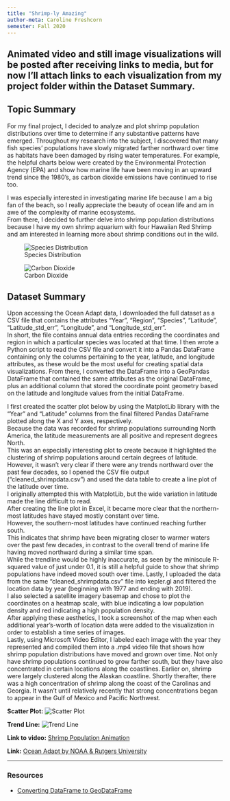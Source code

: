 ```yaml
---
title: "Shrimp-ly Amazing"
author-meta: Caroline Freshcorn
semester: Fall 2020
---
```


## Animated video and still image visualizations will be posted after receiving links to media, but for now I'll attach links to each visualization from my project folder within the Dataset Summary.

## Topic Summary
For my final project, I decided to analyze and plot shrimp population distributions over time to determine if any substantive patterns have emerged.
Throughout my research into the subject, I discovered that many fish species' populations have slowly migrated farther northward over time as habitats have been damaged by rising water temperatures. 
For example, the helpful charts below were created by the Environmental Protection Agency (EPA) and show how marine life have been moving in an upward trend since the 1980's, as carbon dioxide emissions have continued to rise too.

I was especially interested in investigating marine life because I am a big fan of the beach, so I really appreciate the beauty of ocean life and am in awe of the complexity of marine ecosystems.  
From there, I decided to further delve into shrimp population distributions because I have my own shrimp aquarium with four Hawaiian Red Shrimp and am interested in learning more about shrimp conditions out in the wild.

![Species Distribution](https://www.epa.gov/sites/production/files/styles/large/public/2016-07/marine-species-figure1-2016.png)


![Carbon Dioxide](https://www.epa.gov/sites/production/files/styles/large/public/2017-04/fossil_fuels_1.png)



## Dataset Summary

Upon accessing the Ocean Adapt data, I downloaded the full dataset as a CSV file that contains the attributes "Year", "Region", "Species", "Latitude", "Latitude_std_err", "Longitude", and "Longitude_std_err".  
In short, the file contains annual data entries recording the coordinates and region in which a particular species was located at that time.
I then wrote a Python script to read the CSV file and convert it into a Pandas DataFrame containing only the columns pertaining to the year, latitude, and longitude attributes, as these would be the most useful for creating spatial data visualizations.
From there, I converted the DataFrame into a GeoPandas DataFrame that contained the same attributes as the original DataFrame, plus an additional column that stored the coordinate point geometry based on the latitude and longitude values from the initial DataFrame.

I first created the scatter plot below by using the MatplotLib library with the "Year" and "Latitude" columns from the final filtered Pandas DataFrame plotted along the X and Y axes, respectively.  
Because the data was recorded for shrimp populations surrounding North America, the latitude measurements are all positive and represent degrees North.  
This was an especially interesting plot to create because it highlighted the clustering of shrimp populations around certain degrees of latitude.
However, it wasn't very clear if there were any trends northward over the past few decades, so I opened the CSV file output ("cleaned_shrimpdata.csv") and used the data table to create a line plot of the latitude over time.  
I originally attempted this with MatplotLib, but the wide variation in latitude made the line difficult to read.  
After creating the line plot in Excel, it became more clear that the northern-most latitudes have stayed mostly constant over time.  
However, the southern-most latitudes have continued reaching further south.  
This indicates that shrimp have been migrating closer to warmer waters over the past few decades, in contrast to the overall trend of marine life having moved northward during a similar time span.  
While the trendline would be highly inaccurate, as seen by the miniscule R-squared value of just under 0.1, it is still a helpful guide to show that shrimp populations have indeed moved south over time.
Lastly, I uploaded the data from the same "cleaned_shrimpdata.csv" file into kepler.gl and filtered the location data by year (beginning with 1977 and ending with 2019).  
I also selected a satellite imagery basemap and chose to plot the coordinates on a heatmap scale, with blue indicating a low population density and red indicating a high population density.  
After applying these aesthetics, I took a screenshot of the map when each additional year's-worth of location data were added to the visualization in order to establish a time series of images.  
Lastly, using Microsoft Video Editor, I labeled each image with the year they represented and compiled them into a .mp4 video file that shows how shrimp population distributions have moved and grown over time.  Not only have shrimp populations continued to grow farther south, but they have also concentrated in certain locations along the coastlines.  Earlier on, shrimp were largely clustered along the Alaskan coastline.  Shortly therafter, there was a high concentration of shrimp along the coast of the Carolinas and Georgia.  It wasn't until relatively recently that strong concentrations began to appear in the Gulf of Mexico and Pacific Northwest.



**Scatter Plot:** ![Scatter Plot](https://github.com/spatial-data-discovery/ay2021-1/blob/master/project/CSSTARFISH/LatitudeVsTime.PNG)


**Trend Line:** ![Trend Line](https://github.com/spatial-data-discovery/ay2021-1/blob/master/project/CSSTARFISH/TrendLine.png)


**Link to video:** [Shrimp Population Animation](https://github.com/spatial-data-discovery/ay2021-1/blob/master/project/CSSTARFISH/Shrimp%20Population%20Animation.mp4)



**Link:** [Ocean Adapt by NOAA & Rutgers University](https://oceanadapt.rutgers.edu/)



_________________

### Resources
   *  [Converting DataFrame to GeoDataFrame](https://goodboychan.github.io/chans_jupyter/python/datacamp/visualization/2020/07/01/02-Creating-and-joining-GeoDataFrames.html#Construct-a-GeoDataFrame-from-a-DataFrame)
